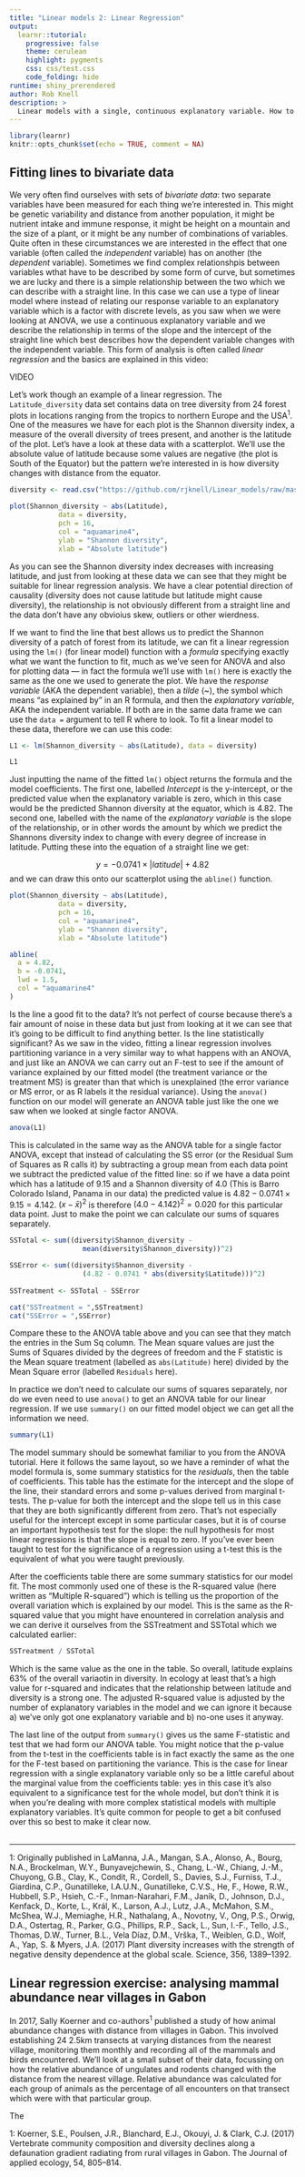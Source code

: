 ```yaml
---
title: "Linear models 2: Linear Regression"
output: 
  learnr::tutorial:
    progressive: false
    theme: cerulean
    highlight: pygments
    css: css/test.css
    code_folding: hide
runtime: shiny_prerendered
author: Rob Knell
description: >
  Linear models with a single, continuous explanatory variable. How to fit a straight line through a cloud of data, partitioning the variance for a significance test and how to interpret the output.
---
```


```r
library(learnr)
knitr::opts_chunk$set(echo = TRUE, comment = NA)


```


## Fitting lines to bivariate data

We very often find ourselves with sets of *bivariate data*: two separate variables have been measured for each thing we're interested in. This might be genetic variability and distance from another population, it might be nutrient intake and immune response, it might be height on a mountain and the size of a plant, or it might be any number of combinations of variables. Quite often in these circumstances we are interested in the effect that one variable (often called the *independent* variable) has on another (the *dependent* variable). Sometimes we find complex relationshpis between variables wthat have to be described by some form of curve, but sometimes we are lucky and there is a simple relationship between the two which we can describe with a straight line. In this case we can use a type of linear model where instead of relating our response variable to an explanatory variable which is a factor with discrete levels, as you saw when we were looking at ANOVA, we use a continuous explanatory variable and we describe the relationship in terms of the slope and the intercept of the straight line which best describes how the dependent variable changes with the independent variable. This form of analysis is often called *linear regression* and the basics are explained in this video:

VIDEO

Let's work though an example of a linear regression. The `Latitude_diversity` data set contains data on tree diversity from 24 forest plots in locations ranging from the tropics to northern Europe and the USA^1^. One of the measures we have for each plot is the Shannon diversity index, a measure of the overall diversity of trees present, and another is the latitude of the plot. Let's have a look at these data with a scatterplot. 
We'll use the absolute value of latitude because some values are negative (the plot is South of the Equator) but the pattern we're interested in is how diversity changes with distance from the equator.

```r

diversity <- read.csv("https://github.com/rjknell/Linear_models/raw/master/data/Latitude_diversity.csv")

plot(Shannon_diversity ~ abs(Latitude),
            data = diversity,
            pch = 16,
            col = "aquamarine4",
            ylab = "Shannon diversity",
            xlab = "Absolute latitude")
```
As you can see the Shannon diversity index decreases with increasing latitude, and just from looking at these data we can see that they might be suitable for linear regression analysis. We have a clear potential direction of causality (diversity does not cause latitude but latitude might cause diversity), the relationship is not obviously different from a straight line and the data don't have any obvioius skew, outliers or other wierdness.

If we want to find the line that best allows us to predict the Shannon diversity of a patch of forest from its latitude, we can fit a linear regression using the `lm()` (for linear model) function with a *formula* specifying exactly what we want the function to fit, much as we've seen for ANOVA and also for plotting data --- in fact the formula we'll use with `lm()` here is exactly the same as the one we used to generate the plot. We have the *response variable* (AKA the dependent variable), then a *tilde* (~), the symbol which means "as explained by" in an R formula, and then the *explanatory variable*, AKA the independent variable. If both are in the same data frame we can use the `data = ` argument to tell R where to look. To fit a linear model to these data, therefore we can use this code:

```r
L1 <- lm(Shannon_diversity ~ abs(Latitude), data = diversity)

L1
```
Just inputting the name of the fitted `lm()` object returns the formula and the model coefficients. The first one, labelled *Intercept* is the y-intercept, or the predicted value when the explanatory variable is zero, which in this case would be the predicted Shannon diversity at the equator, which is 4.82. The second one, labelled with the name of the *explanatory variable* is the slope of the relationship, or in other words the amount by which we predict the Shannons diversity index to change with every degree of increase in latitude. Putting these into the equation of a straight line we get:

$$ y = -0.0741 \times |latitude| + 4.82$$
and we can draw this onto our scatterplot using the `abline()` function.

```r

plot(Shannon_diversity ~ abs(Latitude),
            data = diversity,
            pch = 16,
            col = "aquamarine4",
            ylab = "Shannon diversity",
            xlab = "Absolute latitude")

abline(
  a = 4.82,
  b = -0.0741,
  lwd = 1.5,
  col = "aquamarine4"
)
```

Is the line a good fit to the data? It's not perfect of course because there's a fair amount of noise in these data but just from looking at it we can see that it's going to be difficult to find anything better. Is the line statistically significant? As we saw in the video, fitting a linear regression involves partitioning variance in a very similar way to what happens with an ANOVA, and just like an ANOVA we can carry out an F-test to see if the amount of variance explained by our fitted model (the treatment variance or the treatment MS) is greater than that which is unexplained (the error variance or MS error, or as R labels it the residual variance). Using the `anova()` function on our model will generate an ANOVA table just like the one we saw when we looked at single factor ANOVA.

```r
anova(L1)
```
This is calculated in the same way as the ANOVA table for a single factor ANOVA, except that instead of calculating the SS error (or the Residual Sum of Squares as R calls it) by subtracting a group mean from each data point we subtract the predicted value of the fitted line: so if we have a data point which has a latitude of 9.15 and a Shannon diversity of 4.0 (This is Barro Colorado Island, Panama in our data) the predicted value is $4.82 - 0.0741 \times 9.15 = 4.142$. $(x - \bar{x})^2$ is therefore $\left( 4.0 - 4.142 \right)^2 = 0.020$ for this particular data point. Just to make the point we can calculate our sums of squares separately.

```r
SSTotal <- sum((diversity$Shannon_diversity - 
                  mean(diversity$Shannon_diversity))^2)

SSError <- sum((diversity$Shannon_diversity - 
                  (4.82 - 0.0741 * abs(diversity$Latitude)))^2)
               
SSTreatment <- SSTotal - SSError

cat("SSTreatment = ",SSTreatment)
cat("SSError = ",SSError)
```

Compare these to the ANOVA table above and you can see that they match the entries in the Sum Sq column. The Mean square values are just the Sums of Squares divided by the degrees of freedom and the F statistic is the Mean square treatment (labelled as `abs(Latitude)` here) divided by the Mean Square error (labelled `Residuals` here).

In practice we don't need to calculate our sums of squares separately, nor do we even need to use `anova()` to get an ANOVA table for our linear regression. If we use `summary()` on our fitted model object we can get all the information we need.

```r
summary(L1)
```
The model summary should be somewhat familiar to you from the ANOVA tutorial. Here it follows the same layout, so we have a reminder of what the model formula is, some summary statistics for the *residuals*, then the table of coefficients. This table has the estimate for the intercept and the slope of the line, their standard errors and some p-values derived from marginal t-tests. The p-value for both the intercept and the slope tell us in this case that they are both significantly different from zero. That's not especially useful for the intercept except in some particular cases, but it is of course an important hypothesis test for the slope: the null hypothesis for most linear regressions is that the slope is equal to zero. If you've ever been taught to test for the significance of a regression using a t-test this is the equivalent of what you were taught previously.

After the coefficients table there are some summary statistics for our model fit. The most commonly used one of these is the R-squared value (here written as "Multiple R-squared") which is telling us the proportion of the overall variation which is explained by our model. This is the same as the R-squared value that you might have enountered in correlation analysis and we can derive it ourselves from the SSTreatment and SSTotal which we calculated earlier:

```r
SSTreatment / SSTotal
```

Which is the same value as the one in the table. So overall, latitude explains 63% of the overall variaotin in diversity. In ecology at least that's a high value for r-squared and indicates that the relationship between latitude and diversity is a strong one. The adjusted R-squared value is adjusted by the number of explanatory variables in the model and we can ignore it because a) we've only got one explanatory variable and b) no-one uses it anyway.

The last line of the output from `summary()` gives us the same F-statistic and test that we had form our ANOVA table. You might notice that the p-value from the t-test in the coefficients table is in fact exactly the same as the one for the F-test based on partitioning the variance. This is the case for linear regression with a single explanatory variable only so be a little careful about the marginal value from the coefficients table: yes in this case it's also equivalent to a significance test for the whole model, but don't think it is when you're dealing with more complex statistical models with multiple explanatory variables. It's quite common for people to get a bit confused over this so best to make it clear now.
<br><br><hr>

1: Originally published in LaManna, J.A., Mangan, S.A., Alonso, A., Bourg, N.A., Brockelman, W.Y., Bunyavejchewin, S., Chang, L.-W., Chiang, J.-M., Chuyong, G.B., Clay, K., Condit, R., Cordell, S., Davies, S.J., Furniss, T.J., Giardina, C.P., Gunatilleke, I.A.U.N., Gunatilleke, C.V.S., He, F., Howe, R.W., Hubbell, S.P., Hsieh, C.-F., Inman-Narahari, F.M., Janík, D., Johnson, D.J., Kenfack, D., Korte, L., Král, K., Larson, A.J., Lutz, J.A., McMahon, S.M., McShea, W.J., Memiaghe, H.R., Nathalang, A., Novotny, V., Ong, P.S., Orwig, D.A., Ostertag, R., Parker, G.G., Phillips, R.P., Sack, L., Sun, I.-F., Tello, J.S., Thomas, D.W., Turner, B.L., Vela Díaz, D.M., Vrška, T., Weiblen, G.D., Wolf, A., Yap, S. & Myers, J.A. (2017) Plant diversity increases with the strength of negative density dependence at the global scale. Science, 356, 1389–1392.

## Linear regression exercise: analysing mammal abundance near villages in Gabon

In 2017, Sally Koerner and co-authors^1^ published a study of how animal abundance changes with distance from villages in Gabon. This involved establishing 24 2.5km transects at varying distances from the nearest village, monitoring them monthly and recording all of the mammals and birds encountered. We'll look at a small subset of their data, focussing on how the relative abundance of ungulates and rodents changed with the distance from the nearest village. Relative abundance was calculated for each group of animals as the percentage of all encounters on that transect which were with that particular group.

The 




1: Koerner, S.E., Poulsen, J.R., Blanchard, E.J., Okouyi, J. & Clark, C.J. (2017) Vertebrate community composition and diversity declines along a defaunation gradient radiating from rural villages in Gabon. The Journal of applied ecology, 54, 805–814.
